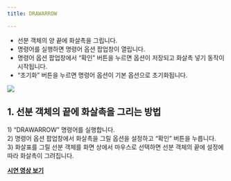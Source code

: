 ```yaml
---
title: DRAWARROW

---
```



[image1]: ../../../../../assets/images/commands/drawarrow/image1.png

* 선분 객체의 양 끝에 화살촉을 그립니다.  
* 명령어를 실행하면 명령어 옵션 팝업창이 열립니다.  
* 명령어 옵션 팝업창에서 “확인” 버튼을 누르면 옵션이 저장되고 화살촉 넣기 동작이 시작됩니다.  
* “초기화” 버튼을 누르면 명령어 옵션이 기본 옵션으로 초기화됩니다.

![][image1]

## **1\. 선분 객체의 끝에 화살촉을 그리는 방법**

1\) “DRAWARROW” 명령어를 실행합니다.  
2\) 명령어 옵션 팝업창에서 화살촉을 그릴 옵션을 설정하고 “확인” 버튼을 누릅니다.  
3\) 화살표를 그릴 선분 객체를 화면 상에서 마우스로 선택하면 선분 객체의 끝에 설정에 따라 화살촉이 그려집니다.

[**<Icon name="youtube" class="emoji"/> 시연 영상 보기**](https://youtu.be/cxc8OLgXbnI) 